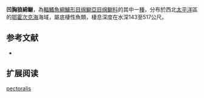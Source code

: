 {{Speciesbox
| name = 凹胸狼綿鳚
| image = 
| status = NE
| status_system = IUCN3.1
| genus = Lycodes
| species = pectoralis
| authority = [[Toyoshima|Toyoshima]], 1985
| synonyms = 
}}

'''凹胸狼綿鳚'''，為[[輻鰭魚綱|輻鰭魚綱]][[鱸形目|鱸形目]][[绵鳚亞目|绵鳚亞目]][[绵鳚科|绵鳚科]]的其中一[[種|種]]，分布於西北[[太平洋|太平洋]]區的[[鄂霍次克海|鄂霍次克海]]海域，屬底棲性魚類，棲息深度在水深143至517公尺。

==参考文献==
*{{FishBase_species|genus=Lycodes|species=pectoralis|year=2011|month=12}}

== 扩展阅读 ==
{{refbegin}}
{{wikispecies-inline|Lycodes pectoralis|凹胸狼綿鳚}}
{{refend}}
{{Taxonbar|from=Q1099099}}

[[Category:狼绵鳚属|pectoralis]]


{{鱸形目小作品}}